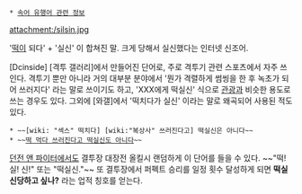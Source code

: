  * [[속어 유행어 관련 정보]]

attachment:/silsin.jpg

'[[떡]]이 되다' + '실신' 이 합쳐진 말. 크게 당해서 실신했다는 인터넷 신조어.

[Dcinside] [격투 갤러리]에서 만들어진 단어로, 주로 격투기 관련 스포츠에서 자주 쓰인다. 격투기 뿐만 아니라 거의 대부분 분야에서 '뭔가 격렬하게 썸씽을 한 후 녹초가 되어 쓰러지다' 라는 말로 쓰이기도 하고, 'XXX에게 떡실신' 식으로 [[관광]]과 비슷한 용도로 쓰는 경우도 있다. 그외에 [와갤]에서 '떡치다가 실신' 이라는 말로 왜곡되어 사용된 적도 있다. 

 * ~~[wiki: "섹스" 떡치다] [wiki:"복상사" 쓰러진다고] 떡실신은 아니다~~
 * ~~[http://media.daum.net/society/others/newsview?newsid=20130917111506304 떡 먹다 쓰러진다고 떡실신도 아니다]~~

[[던전 앤 파이터]]에서도 결투장 대장전 올킬시 랜덤하게 이 단어를 들을 수 있다. ~~"떡! 실! 신!" 또는 "떡실신."~~
또 결투장에서 퍼펙트 승리를 일정 횟수 달성하게 되면 '''떡실신당하고 싶나?''' 라는 업적 칭호를 얻는다.
